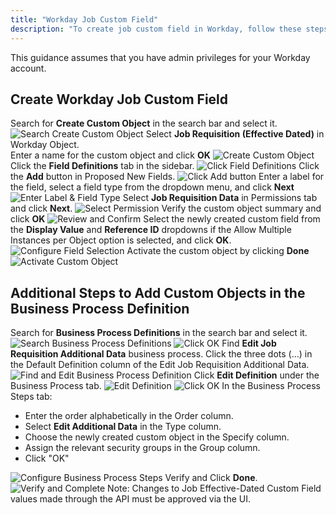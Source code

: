 ```yaml
---
title: "Workday Job Custom Field"
description: "To create job custom field in Workday, follow these steps"
---
```



<Warning>
  This guidance assumes that you have admin privileges for your Workday account.
</Warning>

## Create Workday Job Custom Field

<Steps>
  <Step title="Search for 'Create Custom Object'">
    Search for <b>Create Custom Object</b> in the search bar and select it.
    <Frame>
      <img className='rounded-md' style={{ margin: '0 auto', border: '1px solid #efefef' }} alt="Search Create Custom Object" src="/images/workday/custom-field/custom-field-01.png" />
    </Frame>
  </Step>

  <Step title="Create Custom Object">
    Select <b>Job Requisition (Effective Dated)</b> in Workday Object.<br/> Enter a name for the custom object and click <b>OK</b>
    <Frame>
      <img className='rounded-md' style={{ margin: '0 auto', border: '1px solid #efefef' }} alt="Create Custom Object" src="/images/workday/custom-field/custom-field-02.png" />
    </Frame>
  </Step>

  <Step title="Click 'Field Definitions'">
    Click the <b>Field Definitions</b> tab in the sidebar.
    <Frame>
      <img className='rounded-md' style={{ margin: '0 auto', border: '1px solid #efefef' }} alt="Click Field Definitions" src="/images/workday/custom-field/custom-field-03.png" />
    </Frame>
  </Step>

  <Step title="Click 'Add' button">
    Click the <b>Add</b> button in Proposed New Fields.
    <Frame>
      <img className='rounded-md' style={{ margin: '0 auto', border: '1px solid #efefef' }} alt="Click Add button" src="/images/workday/custom-field/custom-field-04.png" />
    </Frame>
  </Step>

  <Step title="Enter Label & Field Type">
    Enter a label for the field, select a field type from the dropdown menu, and click <b>Next</b>
    <Frame>
      <img className='rounded-md' style={{ margin: '0 auto', border: '1px solid #efefef' }} alt="Enter Label & Field Type" src="/images/workday/custom-field/custom-field-05.png" />
    </Frame>
  </Step>

  <Step title="Select 'Job Requisition Data'">
    Select <b>Job Requisition Data</b> in Permissions tab and click <b>Next</b>.
    <Frame>
      <img className='rounded-md' style={{ margin: '0 auto', border: '1px solid #efefef' }} alt="Select Permission" src="/images/workday/custom-field/custom-field-06.jpg" />
    </Frame>
  </Step>

  <Step title="Review and Confirm">
    Verify the custom object summary and click <b>OK</b>
    <Frame>
      <img className='rounded-md' style={{ margin: '0 auto', border: '1px solid #efefef' }} alt="Review and Confirm" src="/images/workday/custom-field/custom-field-07.png" />
    </Frame>
  </Step>

  <Step title="Configure Field Selection">
    Select the newly created custom field from the <b>Display Value</b> and <b>Reference ID</b> dropdowns if the Allow Multiple Instances per Object option is selected, and click <b>OK</b>.
    <Frame>
      <img className='rounded-md' style={{ margin: '0 auto', border: '1px solid #efefef' }} alt="Configure Field Selection" src="/images/workday/custom-field/custom-field-08.png" />
    </Frame>
  </Step>

  <Step title="Activate Custom Object">
    Activate the custom object by clicking <b>Done</b>
    <Frame>
      <img className='rounded-md' style={{ margin: '0 auto', border: '1px solid #efefef' }} alt="Activate Custom Object" src="/images/workday/custom-field/custom-field-09.png" />
    </Frame>
  </Step>
</Steps>

## Additional Steps to Add Custom Objects in the Business Process Definition

<Steps>
  <Step title="Search for 'Business Process Definitions'">
    Search for <b>Business Process Definitions</b> in the search bar and select it.
    <Frame>
      <img className='rounded-md' style={{ margin: '0 auto', border: '1px solid #efefef' }} alt="Search Business Process Definitions" src="/images/workday/custom-field/custom-field-10.jpg" />
    </Frame>
  </Step>

  <Step title="Click 'OK'">
    <Frame>
      <img className='rounded-md' style={{ margin: '0 auto', border: '1px solid #efefef' }} alt="Click OK" src="/images/workday/custom-field/custom-field-11.png" />
    </Frame>
  </Step>

  <Step title="Find and Edit Business Process Definition">
    Find <b>Edit Job Requisition Additional Data</b> business process. Click the three dots (...) in the Default Definition column of the Edit Job Requisition Additional Data.
    <Frame>
      <img className='rounded-md' style={{ margin: '0 auto', border: '1px solid #efefef' }} alt="Find and Edit Business Process Definition" src="/images/workday/custom-field/custom-field-12.jpg" />
    </Frame>
  </Step>

  <Step title="Click 'Edit Definition'">
    Click <b>Edit Definition</b> under the Business Process tab.
    <Frame>
      <img className='rounded-md' style={{ margin: '0 auto', border: '1px solid #efefef' }} alt="Edit Definition" src="/images/workday/custom-field/custom-field-13.jpg" />
    </Frame>
  </Step>

  <Step title="Click 'OK'">
    <Frame>
      <img className='rounded-md' style={{ margin: '0 auto', border: '1px solid #efefef' }} alt="Click OK" src="/images/workday/custom-field/custom-field-14.jpg" />
    </Frame>
  </Step>

  <Step title="Configure Business Process Steps">
    In the Business Process Steps tab:
    <ul>
        <li>Enter the order alphabetically in the Order column.</li>
        <li>Select <b>Edit Additional Data</b> in the Type column.</li>
        <li>Choose the newly created custom object in the Specify column.</li>
        <li>Assign the relevant security groups in the Group column.</li>
        <li>Click "OK"</li>
      </ul>
    <Frame>
      <img className='rounded-md' style={{ margin: '0 auto', border: '1px solid #efefef' }} alt="Configure Business Process Steps" src="/images/workday/custom-field/custom-field-15.jpg" />
    </Frame>
  </Step>

  <Step title="Verify and Complete">
    Verify and Click <b>Done</b>.
    <Frame>
      <img className='rounded-md' style={{ margin: '0 auto', border: '1px solid #efefef' }} alt="Verify and Complete" src="/images/workday/custom-field/custom-field-16.jpg" />
    </Frame>
  </Step>
</Steps>

<Note>
    Note: Changes to Job Effective-Dated Custom Field values made through the API must be approved via the UI.
</Note>

<IntegrationFooter />